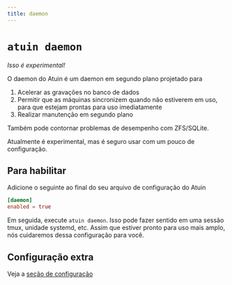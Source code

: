 ```yaml
---
title: daemon
---
```


# `atuin daemon`
_Isso é experimental!_

O daemon do Atuin é um daemon em segundo plano projetado para

1. Acelerar as gravações no banco de dados
2. Permitir que as máquinas sincronizem quando não estiverem em uso, para que estejam prontas para uso imediatamente
3. Realizar manutenção em segundo plano

Também pode contornar problemas de desempenho com ZFS/SQLite.

Atualmente é experimental, mas é seguro usar com um pouco de configuração.

## Para habilitar

Adicione o seguinte ao final do seu arquivo de configuração do Atuin

```toml
[daemon]
enabled = true
```

Em seguida, execute `atuin daemon`. Isso pode fazer sentido em uma sessão tmux, unidade systemd, etc. Assim que estiver pronto para uso mais amplo, nós cuidaremos dessa configuração para você.

## Configuração extra

Veja a [seção de configuração](/configuration/config/#daemon)